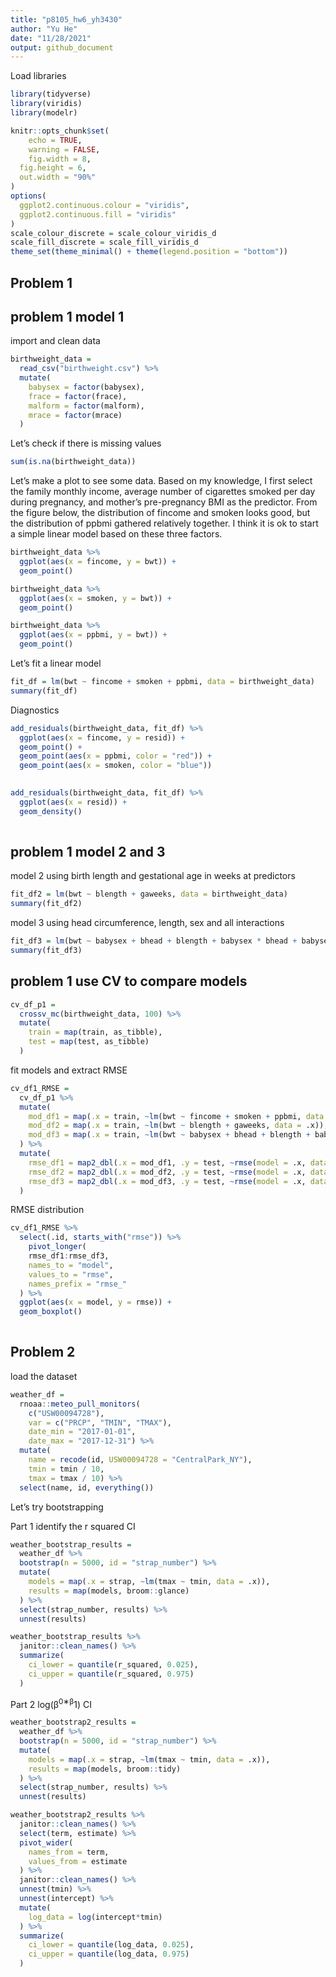 ```yaml
---
title: "p8105_hw6_yh3430"
author: "Yu He"
date: "11/28/2021"
output: github_document
---
```

Load libraries

```r
library(tidyverse)
library(viridis)
library(modelr)

knitr::opts_chunk$set(
	echo = TRUE,
	warning = FALSE,
	fig.width = 8, 
  fig.height = 6,
  out.width = "90%"
)
options(
  ggplot2.continuous.colour = "viridis",
  ggplot2.continuous.fill = "viridis"
)
scale_colour_discrete = scale_colour_viridis_d
scale_fill_discrete = scale_fill_viridis_d
theme_set(theme_minimal() + theme(legend.position = "bottom"))
```

## Problem 1

## problem 1 model 1

import and clean data 

```r
birthweight_data =
  read_csv("birthweight.csv") %>% 
  mutate(
    babysex = factor(babysex),
    frace = factor(frace),
    malform = factor(malform),
    mrace = factor(mrace)
  )
```

Let's check if there is missing values

```r
sum(is.na(birthweight_data))
```

Let's make a plot to see some data. Based on my knowledge, I first select the family monthly income, average number of cigarettes smoked per day during pregnancy, and mother's pre-pregnancy BMI as the predictor. From the figure below, the distribution of fincome and smoken looks good, but the distribution of ppbmi gathered relatively together. I think it is ok to start a simple linear model based on these three factors.

```r
birthweight_data %>% 
  ggplot(aes(x = fincome, y = bwt)) +
  geom_point()

birthweight_data %>% 
  ggplot(aes(x = smoken, y = bwt)) +
  geom_point()

birthweight_data %>% 
  ggplot(aes(x = ppbmi, y = bwt)) +
  geom_point()
```

Let's fit a linear model

```r
fit_df = lm(bwt ~ fincome + smoken + ppbmi, data = birthweight_data)
summary(fit_df)
```

Diagnostics

```r
add_residuals(birthweight_data, fit_df) %>% 
  ggplot(aes(x = fincome, y = resid)) +
  geom_point() +
  geom_point(aes(x = ppbmi, color = "red")) +
  geom_point(aes(x = smoken, color = "blue"))
  

add_residuals(birthweight_data, fit_df) %>% 
  ggplot(aes(x = resid)) +
  geom_density()
  
```

## problem 1 model 2 and 3

model 2 using birth length and gestational age in weeks at predictors

```r
fit_df2 = lm(bwt ~ blength + gaweeks, data = birthweight_data)
summary(fit_df2)
```

model 3 using head circumference, length, sex and all interactions

```r
fit_df3 = lm(bwt ~ babysex + bhead + blength + babysex * bhead + babysex * blength + bhead * blength + babysex * bhead * blength, data = birthweight_data)
summary(fit_df3)
```

## problem 1 use CV to compare models

```r
cv_df_p1 = 
  crossv_mc(birthweight_data, 100) %>% 
  mutate(
    train = map(train, as_tibble),
    test = map(test, as_tibble)
  )
```

fit models and extract RMSE

```r
cv_df1_RMSE =
  cv_df_p1 %>% 
  mutate(
    mod_df1 = map(.x = train, ~lm(bwt ~ fincome + smoken + ppbmi, data = .x)),
    mod_df2 = map(.x = train, ~lm(bwt ~ blength + gaweeks, data = .x)),
    mod_df3 = map(.x = train, ~lm(bwt ~ babysex + bhead + blength + babysex * bhead + babysex * blength + bhead * blength + babysex * bhead * blength, data = .x))
  ) %>% 
  mutate(
    rmse_df1 = map2_dbl(.x = mod_df1, .y = test, ~rmse(model = .x, data = .y)),
    rmse_df2 = map2_dbl(.x = mod_df2, .y = test, ~rmse(model = .x, data = .y)),
    rmse_df3 = map2_dbl(.x = mod_df3, .y = test, ~rmse(model = .x, data = .y))
  )
```

RMSE distribution

```r
cv_df1_RMSE %>% 
  select(.id, starts_with("rmse")) %>% 
    pivot_longer(
    rmse_df1:rmse_df3,
    names_to = "model", 
    values_to = "rmse",
    names_prefix = "rmse_"
  ) %>% 
  ggplot(aes(x = model, y = rmse)) + 
  geom_boxplot()
  
```


## Problem 2

load the dataset

```r
weather_df = 
  rnoaa::meteo_pull_monitors(
    c("USW00094728"),
    var = c("PRCP", "TMIN", "TMAX"), 
    date_min = "2017-01-01",
    date_max = "2017-12-31") %>%
  mutate(
    name = recode(id, USW00094728 = "CentralPark_NY"),
    tmin = tmin / 10,
    tmax = tmax / 10) %>%
  select(name, id, everything())
```

Let's try bootstrapping 

Part 1 identify the r squared CI

```r
weather_bootstrap_results =
  weather_df %>% 
  bootstrap(n = 5000, id = "strap_number") %>% 
  mutate(
    models = map(.x = strap, ~lm(tmax ~ tmin, data = .x)),
    results = map(models, broom::glance)
  ) %>% 
  select(strap_number, results) %>% 
  unnest(results)
```

```r
weather_bootstrap_results %>% 
  janitor::clean_names() %>% 
  summarize(
    ci_lower = quantile(r_squared, 0.025),
    ci_upper = quantile(r_squared, 0.975)
  )
```

Part 2 log(β^0∗β^1) CI

```r
weather_bootstrap2_results =
  weather_df %>% 
  bootstrap(n = 5000, id = "strap_number") %>% 
  mutate(
    models = map(.x = strap, ~lm(tmax ~ tmin, data = .x)),
    results = map(models, broom::tidy)
  ) %>% 
  select(strap_number, results) %>% 
  unnest(results)
```



```r
weather_bootstrap2_results %>% 
  janitor::clean_names() %>% 
  select(term, estimate) %>% 
  pivot_wider(
    names_from = term,
    values_from = estimate
  ) %>%
  janitor::clean_names() %>% 
  unnest(tmin) %>% 
  unnest(intercept) %>% 
  mutate(
    log_data = log(intercept*tmin)
  ) %>% 
  summarize(
    ci_lower = quantile(log_data, 0.025), 
    ci_upper = quantile(log_data, 0.975)
  )

  
```



























